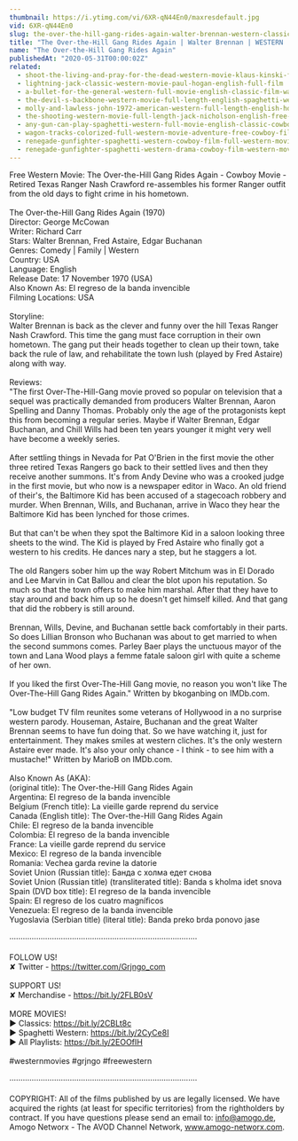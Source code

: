 ```yaml
---
thumbnail: https://i.ytimg.com/vi/6XR-qN44En0/maxresdefault.jpg
vid: 6XR-qN44En0
slug: the-over-the-hill-gang-rides-again-walter-brennan-western-classic-film-free-cowboy-movie
title: "The Over-the-Hill Gang Rides Again | Walter Brennan | WESTERN | Classic Film | Free Cowboy Movie"
name: "The Over-the-Hill Gang Rides Again"
publishedAt: "2020-05-31T00:00:02Z"
related:
  - shoot-the-living-and-pray-for-the-dead-western-movie-klaus-kinski-full-movie
  - lightning-jack-classic-western-movie-paul-hogan-english-full-film
  - a-bullet-for-the-general-western-full-movie-english-classic-film-watchfree-cowboyfilm
  - the-devil-s-backbone-western-movie-full-length-english-spaghetti-western-cowboyfilm-watchfree
  - molly-and-lawless-john-1972-american-western-full-length-english-hd-free-full-moves
  - the-shooting-western-movie-full-length-jack-nicholson-english-free-full-westerns
  - any-gun-can-play-spaghetti-western-full-movie-english-classic-cowboy-film-free-full-westerns
  - wagon-tracks-colorized-full-western-movie-adventure-free-cowboy-film
  - renegade-gunfighter-spaghetti-western-cowboy-film-full-western-movie
  - renegade-gunfighter-spaghetti-western-drama-cowboy-film-western-movie
---
```


Free Western Movie: The Over-the-Hill Gang Rides Again - Cowboy Movie - Retired Texas Ranger Nash Crawford re-assembles his former Ranger outfit from the old days to fight crime in his hometown. <br />
<br />
The Over-the-Hill Gang Rides Again (1970)<br />
Director: George McCowan<br />
Writer: Richard Carr<br />
Stars: Walter Brennan, Fred Astaire, Edgar Buchanan <br />
Genres: Comedy | Family | Western <br />
Country: USA<br />
Language: English<br />
Release Date: 17 November 1970 (USA) <br />
Also Known As: El regreso de la banda invencible<br />
Filming Locations: USA <br />
<br />
Storyline:<br />
Walter Brennan is back as the clever and funny over the hill Texas Ranger Nash Crawford. This time the gang must face corruption in their own hometown. The gang put their heads together to clean up their town, take back the rule of law, and rehabilitate the town lush (played by Fred Astaire) along with way.<br />
<br />
Reviews:<br />
"The first Over-The-Hill-Gang movie proved so popular on television that a sequel was practically demanded from producers Walter Brennan, Aaron Spelling and Danny Thomas. Probably only the age of the protagonists kept this from becoming a regular series. Maybe if Walter Brennan, Edgar Buchanan, and Chill Wills had been ten years younger it might very well have become a weekly series.<br />
<br />
After settling things in Nevada for Pat O'Brien in the first movie the other three retired Texas Rangers go back to their settled lives and then they receive another summons. It's from Andy Devine who was a crooked judge in the first movie, but who now is a newspaper editor in Waco. An old friend of their's, the Baltimore Kid has been accused of a stagecoach robbery and murder. When Brennan, Wills, and Buchanan, arrive in Waco they hear the Baltimore Kid has been lynched for those crimes.<br />
<br />
But that can't be when they spot the Baltimore Kid in a saloon looking three sheets to the wind. The Kid is played by Fred Astaire who finally got a western to his credits. He dances nary a step, but he staggers a lot.<br />
<br />
The old Rangers sober him up the way Robert Mitchum was in El Dorado and Lee Marvin in Cat Ballou and clear the blot upon his reputation. So much so that the town offers to make him marshal. After that they have to stay around and back him up so he doesn't get himself killed. And that gang that did the robbery is still around.<br />
<br />
Brennan, Wills, Devine, and Buchanan settle back comfortably in their parts. So does Lillian Bronson who Buchanan was about to get married to when the second summons comes. Parley Baer plays the unctuous mayor of the town and Lana Wood plays a femme fatale saloon girl with quite a scheme of her own.<br />
<br />
If you liked the first Over-The-Hill Gang movie, no reason you won't like The Over-The-Hill Gang Rides Again." Written by bkoganbing on IMDb.com.<br />
<br />
"Low budget TV film reunites some veterans of Hollywood in a no surprise western parody. Houseman, Astaire, Buchanan and the great Walter Brennan seems to have fun doing that. So we have watching it, just for entertainment. They makes smiles at western cliches. It's the only western Astaire ever made. It's also your only chance - I think - to see him with a mustache!" Written by MarioB on IMDb.com.<br />
<br />
Also Known As (AKA):<br />
(original title): The Over-the-Hill Gang Rides Again<br />
Argentina: El regreso de la banda invencible<br />
Belgium (French title): La vieille garde reprend du service<br />
Canada (English title): The Over-the-Hill Gang Rides Again<br />
Chile: El regreso de la banda invencible<br />
Colombia: El regreso de la banda invencible<br />
France: La vieille garde reprend du service<br />
Mexico: El regreso de la banda invencible<br />
Romania: Vechea garda revine la datorie<br />
Soviet Union (Russian title): Банда с холма едет снова<br />
Soviet Union (Russian title) (transliterated title): Banda s kholma idet snova<br />
Spain (DVD box title): El regreso de la banda invencible<br />
Spain: El regreso de los cuatro magníficos<br />
Venezuela: El regreso de la banda invencible<br />
Yugoslavia (Serbian title) (literal title): Banda preko brda ponovo jase<br />
<br />
····················································································<br />
<br />
FOLLOW US!<br />
✘ Twitter - https://twitter.com/Grjngo_com<br />
<br />
SUPPORT US!<br />
✘ Merchandise - https://bit.ly/2FLB0sV<br />
<br />
MORE MOVIES! <br />
► Classics: https://bit.ly/2CBLt8c <br />
► Spaghetti Western: https://bit.ly/2CyCe8I <br />
► All Playlists: https://bit.ly/2EOOfIH <br />
<br />
#westernmovies #grjngo #freewestern<br />
<br />
····················································································<br />
<br />
COPYRIGHT: All of the films published by us are legally licensed. We have acquired the rights (at least for specific territories) from the rightholders by contract. If you have questions please send an email to: info@amogo.de, Amogo Networx - The AVOD Channel Network, www.amogo-networx.com.